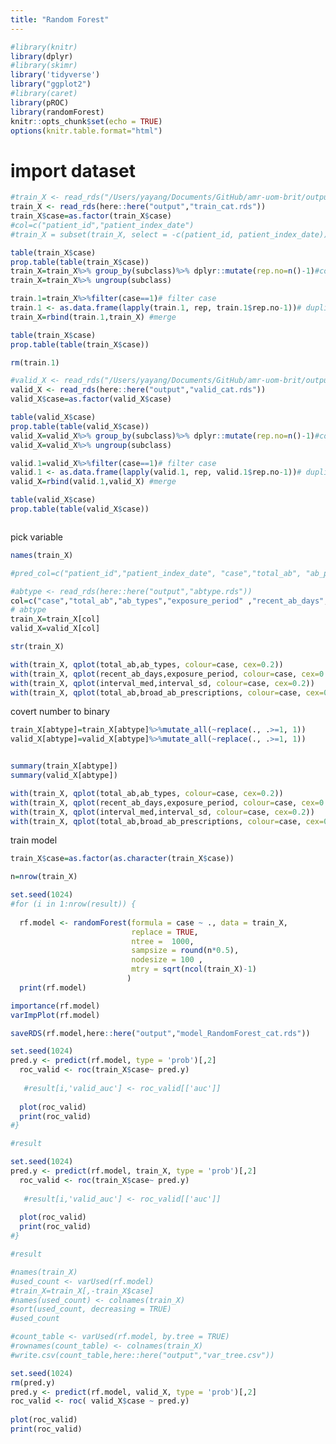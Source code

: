```yaml
---
title: "Random Forest"
---
```


```r
#library(knitr)
library(dplyr)
#library(skimr)
library('tidyverse')
library("ggplot2")
#library(caret)
library(pROC)
library(randomForest)
knitr::opts_chunk$set(echo = TRUE)
options(knitr.table.format="html")

```

# import dataset
```r

#train_X <- read_rds("/Users/yayang/Documents/GitHub/amr-uom-brit/output/train_X.rds")
train_X <- read_rds(here::here("output","train_cat.rds"))
train_X$case=as.factor(train_X$case)
#col=c("patient_id","patient_index_date")
#train_X = subset(train_X, select = -c(patient_id, patient_index_date))

table(train_X$case)
prop.table(table(train_X$case))
train_X=train_X%>% group_by(subclass)%>% dplyr::mutate(rep.no=n()-1)#count control no. in subclass
train_X=train_X%>% ungroup(subclass)

train.1=train_X%>%filter(case==1)# filter case
train.1 <- as.data.frame(lapply(train.1, rep, train.1$rep.no-1))# duplicate case (6case:6control)
train_X=rbind(train.1,train_X) #merge

table(train_X$case)
prop.table(table(train_X$case))

rm(train.1)
```


```r

#valid_X <- read_rds("/Users/yayang/Documents/GitHub/amr-uom-brit/output/valid_X.rds")
valid_X <- read_rds(here::here("output","valid_cat.rds"))
valid_X$case=as.factor(valid_X$case)

table(valid_X$case)
prop.table(table(valid_X$case))
valid_X=valid_X%>% group_by(subclass)%>% dplyr::mutate(rep.no=n()-1)#count control no. in subclass
valid_X=valid_X%>% ungroup(subclass)

valid.1=valid_X%>%filter(case==1)# filter case
valid.1 <- as.data.frame(lapply(valid.1, rep, valid.1$rep.no-1))# duplicate case (6case:6control)
valid_X=rbind(valid.1,valid_X) #merge

table(valid_X$case)
prop.table(table(valid_X$case))



```


pick variable
```r
names(train_X)

#pred_col=c("patient_id","patient_index_date", "case","total_ab", "ab_prescriptions","ab_types","prescribe_times","exposure_period","recent_ab_days", "broad_prop" ,"broad_ab_prescriptions","interval_mean","interval_sd","interval_CV","length_mean", "length_sd", "length_CV","prescribe_time_0","prescribe_time_1","prescribe_time_2","prescribe_time_3",col,"AB_1_type","AB_6wk_type" ,"interval_med" ,"length_med" ,"ab_6w_binary" , "AB_6wk")

#abtype <- read_rds(here::here("output","abtype.rds"))
col=c("case","total_ab","ab_types","exposure_period" ,"recent_ab_days","broad_ab_prescriptions" ,"interval_med" , "interval_sd")
# abtype
train_X=train_X[col]
valid_X=valid_X[col]

str(train_X)
```

```r
with(train_X, qplot(total_ab,ab_types, colour=case, cex=0.2))
with(train_X, qplot(recent_ab_days,exposure_period, colour=case, cex=0.2))
with(train_X, qplot(interval_med,interval_sd, colour=case, cex=0.2))
with(train_X, qplot(total_ab,broad_ab_prescriptions, colour=case, cex=0.2))

```


covert number to binary
```r

train_X[abtype]=train_X[abtype]%>%mutate_all(~replace(., .>=1, 1)) 
valid_X[abtype]=valid_X[abtype]%>%mutate_all(~replace(., .>=1, 1)) 


summary(train_X[abtype])
summary(valid_X[abtype])
```



```r
with(train_X, qplot(total_ab,ab_types, colour=case, cex=0.2))
with(train_X, qplot(recent_ab_days,exposure_period, colour=case, cex=0.2))
with(train_X, qplot(interval_med,interval_sd, colour=case, cex=0.2))
with(train_X, qplot(total_ab,broad_ab_prescriptions, colour=case, cex=0.2))

```
train model
```r

train_X$case=as.factor(as.character(train_X$case))

n=nrow(train_X)

set.seed(1024)
#for (i in 1:nrow(result)) {
  
  rf.model <- randomForest(formula = case ~ ., data = train_X, 
                           replace = TRUE,
                           ntree =  1000,
                           sampsize = round(n*0.5),
                           nodesize = 100 ,
                           mtry = sqrt(ncol(train_X)-1)
                          )
  print(rf.model)
```

```r
importance(rf.model)
varImpPlot(rf.model)

saveRDS(rf.model,here::here("output","model_RandomForest_cat.rds"))
```


```r
set.seed(1024)
pred.y <- predict(rf.model, type = 'prob')[,2]
  roc_valid <- roc(train_X$case~ pred.y)
  
   #result[i,'valid_auc'] <- roc_valid[['auc']]
  
  plot(roc_valid)
  print(roc_valid)
#}

#result
```

```r
set.seed(1024)
pred.y <- predict(rf.model, train_X, type = 'prob')[,2]
  roc_valid <- roc(train_X$case~ pred.y)
  
   #result[i,'valid_auc'] <- roc_valid[['auc']]
  
  plot(roc_valid)
  print(roc_valid)
#}

#result
```


```r
#names(train_X)
#used_count <- varUsed(rf.model)
#train_X=train_X[,-train_X$case]
#names(used_count) <- colnames(train_X)
#sort(used_count, decreasing = TRUE)
#used_count
```


```r
#count_table <- varUsed(rf.model, by.tree = TRUE)
#rownames(count_table) <- colnames(train_X)
#write.csv(count_table,here::here("output","var_tree.csv"))

```



```r
set.seed(1024)
rm(pred.y)
pred.y <- predict(rf.model, valid_X, type = 'prob')[,2]
roc_valid <- roc( valid_X$case ~ pred.y)
  
plot(roc_valid)
print(roc_valid)

```


